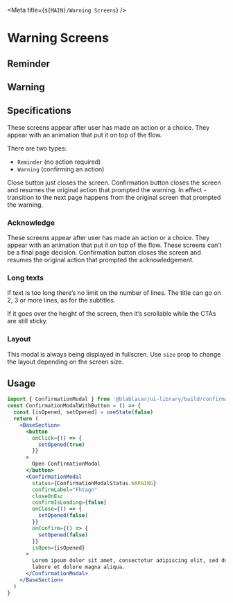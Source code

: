 

<Meta title={`${MAIN}/Warning Screens`} />

# **Warning Screens**

## Reminder

<Canvas>
  <Story name="Reminder">
    <ConfirmationModalWithButton status={ConfirmationModalStatus.REMINDER} />
  </Story>
</Canvas>

## Warning

<Canvas>
  <Story name="Warning">
    <ConfirmationModalWithButton status={ConfirmationModalStatus.WARNING} />
  </Story>
</Canvas>

## Specifications

These screens appear after user has made an action or a choice. They appear with an animation that put it on top of the flow.

There are two types:

- `Reminder` (no action required)
- `Warning` (confirming an action)

Close button just closes the screen.
Confirmation button closes the screen and resumes the original action that prompted the warning.
In effect - transition to the next page happens from the original screen that prompted the warning.

### Acknowledge

These screens appear after user has made an action or a choice. They appear with an animation that put it on top of the flow.
These screens can’t be a final page decision.
Confirmation button closes the screen and resumes the original action that prompted the acknowledgement.

### Long texts

If text is too long there’s no limit on the number of lines. The title can go on 2, 3 or more lines, as for the subtitles.

If it goes over the height of the screen, then it’s scrollable while the CTAs are still sticky.

### Layout

This modal is always being displayed in fullscren. Use `size` prop to change the layout depending on the screen size.

## Usage

```jsx
import { ConfirmationModal } from '@blablacar/ui-library/build/confirmationModal'
const ConfirmationModalWithButton = () => {
  const [isOpened, setOpened] = useState(false)
  return (
    <BaseSection>
      <button
        onClick={() => {
          setOpened(true)
        }}
      >
        Open ConfirmationModal
      </button>
      <ConfirmationModal
        status={ConfirmationModalStatus.WARNING}
        confirmLabel="Fhtagn"
        closeOnEsc
        confirmIsLoading={false}
        onClose={() => {
          setOpened(false)
        }}
        onConfirm={() => {
          setOpened(false)
        }}
        isOpen={isOpened}
      >
        Lorem ipsum dolor sit amet, consectetur adipiscing elit, sed do eiusmod tempor incididunt ut
        labore et dolore magna aliqua.
      </ConfirmationModal>
    </BaseSection>
  )
}
```

<ArgsTable of={ConfirmationModal} />
